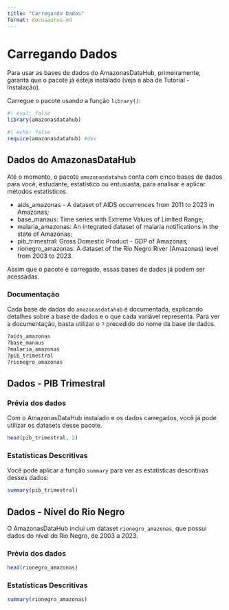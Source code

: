 ```yaml
---
title: "Carregando Dados"
format: docusaurus-md
---
```


# Carregando Dados

Para usar as bases de dados do AmazonasDataHub, primeiramente, garanta que o pacote já esteja instalado (veja a aba de Tutorial - Instalação).

Carregue o pacote usando a função `library()`:

```r
#| eval: false
library(amazonasdatahub)
```
```r
#| echo: false
require(amazonasdatahub) #dev
```

## Dados do AmazonasDataHub

Até o momento, o pacote `amazonasdatahub` conta com cinco bases de dados para você, estudante, estatístico ou entusiasta, para analisar e aplicar métodos estatísticos.

- aids_amazonas - A dataset of AIDS occurrences from 2011 to 2023 in Amazonas;
- base_manaus: Time series with Extreme Values of Limited Range;
- malaria_amazonas: An integrated dataset of malaria notifications in the state of Amazonas;
- pib_trimestral: Gross Domestic Product - GDP of Amazonas;
- rionegro_amazonas: A dataset of the Rio Negro River (Amazonas) level from 2003 to 2023.

Assim que o pacote é carregado, essas bases de dados já podem ser acessadas.

### Documentação

Cada base de dados do `amazonasdatahub` é documentada, explicando detalhes sobre a base de dados e o que cada variável representa. Para ver a documentação, basta utilizar o `?` precedido do nome da base de dados.

```r
?aids_amazonas
?base_manaus
?malaria_amazonas
?pib_trimestral
?rionegro_amazonas
```

## Dados - PIB Trimestral

### Prévia dos dados

Com o AmazonasDataHub instalado e os dados carregados, você já pode utilizar os datasets desse pacote.

```r
head(pib_trimestral, 2)
```

### Estatísticas Descritivas

Você pode aplicar a função `summary` para ver as estatísticas descritivas desses dados:

```r
summary(pib_trimestral)
```

## Dados - Nível do Rio Negro

O AmazonasDataHub inclui um dataset `rionegro_amazonas`, que possui dados do nível do Rio Negro, de 2003 a 2023.

### Prévia dos dados

```r
head(rionegro_amazonas)
```


### Estatísticas Descritivas

```r
summary(rionegro_amazonas)
```




